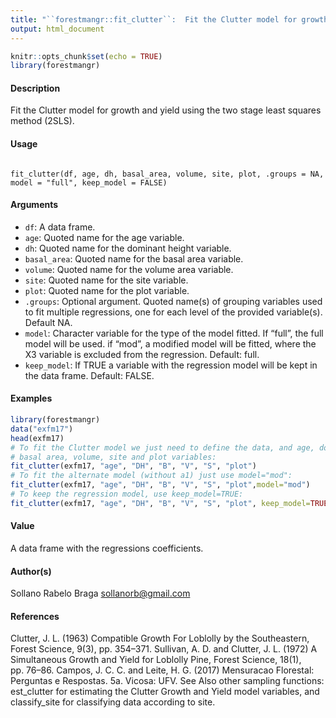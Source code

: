 ```yaml
---
title: "``forestmangr::fit_clutter``:  Fit the Clutter model for growth and yield"
output: html_document
---
```


```r
knitr::opts_chunk$set(echo = TRUE)
library(forestmangr)
```
#### Description

Fit the Clutter model for growth and yield using the two stage least squares method (2SLS).

#### Usage

<pre><code>
fit_clutter(df, age, dh, basal_area, volume, site, plot, .groups = NA,
model = "full", keep_model = FALSE)
</code></pre>

#### Arguments 

* ``df``: A data frame.
* ``age``: Quoted name for the age variable.
* ``dh``: Quoted name for the dominant height variable.
* ``basal_area``: Quoted name for the basal area variable.
* ``volume``: Quoted name for the volume area variable.
* ``site``: Quoted name for the site variable.
* ``plot``:  Quoted name for the plot variable.
* ``.groups``: Optional argument. Quoted name(s) of grouping variables used to fit multiple regressions, one for each level of the provided variable(s). Default NA.
* ``model``: Character variable for the type of the model fitted. If "full", the full model will be used. if "mod", a modified model will be fitted, where the X3 variable is excluded from the regression. Default: full.
* ``keep_model``: If TRUE a variable with the regression model will be kept in the data frame. Default: FALSE.

#### Examples
```r
library(forestmangr)
data("exfm17")
head(exfm17)
# To fit the Clutter model we just need to define the data, and age, dominant height,
# basal area, volume, site and plot variables:
fit_clutter(exfm17, "age", "DH", "B", "V", "S", "plot")
# To fit the alternate model (without a1) just use model="mod":
fit_clutter(exfm17, "age", "DH", "B", "V", "S", "plot",model="mod")
# To keep the regression model, use keep_model=TRUE:
fit_clutter(exfm17, "age", "DH", "B", "V", "S", "plot", keep_model=TRUE)
```

#### Value
A data frame with the regressions coefficients.

#### Author(s)
Sollano Rabelo Braga <sollanorb@gmail.com>

#### References
Clutter, J. L. (1963) Compatible Growth For Loblolly by the Southeastern, Forest Science, 9(3), pp.
354–371. Sullivan, A. D. and Clutter, J. L. (1972) A Simultaneous Growth and Yield for Loblolly
Pine, Forest Science, 18(1), pp. 76–86. Campos, J. C. C. and Leite, H. G. (2017) Mensuracao
Florestal: Perguntas e Respostas. 5a. Vicosa: UFV.
See Also
other sampling functions: est_clutter for estimating the Clutter Growth and Yield model variables,
and classify_site for classifying data according to site.
